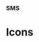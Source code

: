 
### SMS

# Icons

<div style={{
  border: "0.2rem dashed #9747FF",
  borderRadius: "0.5rem",
  padding: "1rem",
  display: "flex",
  justifyContent: "space-around",
  alignItems: "center"
}}>
  <ArrowDown />
  <Camera />
  <Check />
  <Plus />
  <RightArrow />
  <Xmark />
  <Trash />
  <Search />
  <XmarkOutline />
  <Filter />
  <Out />
  <Person />
</div>
